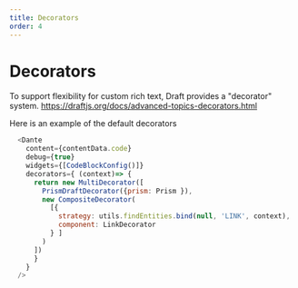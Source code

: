 ```yaml
---
title: Decorators
order: 4
---
```



# Decorators

To support flexibility for custom rich text, Draft provides a "decorator" system.
https://draftjs.org/docs/advanced-topics-decorators.html

Here is an example of the default decorators 


```js live=true
  <Dante 
    content={contentData.code}
    debug={true}
    widgets={[CodeBlockConfig()]}
    decorators={ (context)=> {
      return new MultiDecorator([
        PrismDraftDecorator({prism: Prism }),
        new CompositeDecorator(
          [{
            strategy: utils.findEntities.bind(null, 'LINK', context),
            component: LinkDecorator
          } ]
        )
      ])
      }
    }
  />
```